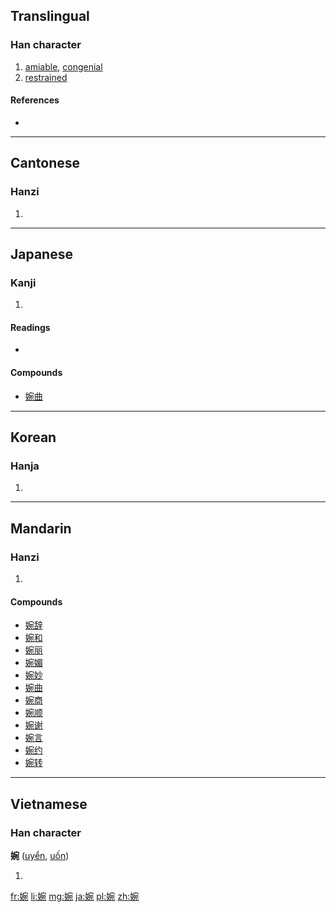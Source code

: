 ==Translingual==

===Han character===
{{Han char|rn=38|rad=女|as=08|sn=11|four=4341<sub>2</sub>|canj=女十弓山 (VJNU)|ids=⿰[[女]][[宛]]}}

# [[amiable]], [[congenial]]
# [[restrained]]

====References====
* {{Han ref|kx=0264.120|dkj=06396|dj=0531.040|hdz=21062.020|uh=5A49|ud=23113|bh=B0FB|bd=45307}}

----

==Cantonese==

===Hanzi===
{{yue-hanzi|jyut=[[jyun2]]|y=yun2}}

# {{defn|lang=yue|sort=女08}}

----

==Japanese==

===Kanji===
{{ja-kanji|grade=uc|rs=女08}}

# {{defn|lang=ja|sort=女08}}

====Readings====
* {{ja-readings|on=[[えん]] (en)|kun=[[うつくしい]] (utsukushii)}}

====Compounds====
* [[婉曲]]

----

==Korean==

===Hanja===
{{ko-hanja|hangeul=완|rv=wan|mr=wan}}

# {{defn|lang=ko|sort=女08}}

----

==Mandarin==

===Hanzi===
{{cmn-hanzi|pin=[[wǎn]] ([[wan3]])|wg=wan<sup>3</sup>}}

# {{defn|lang=cmn|sort=女08}}

====Compounds====
* [[婉辞]]
* [[婉和]]
* [[婉丽]]
* [[婉媚]]
* [[婉妙]]
* [[婉曲]]
* [[婉商]]
* [[婉顺]]
* [[婉谢]]
* [[婉言]]
* [[婉约]]
* [[婉转]]

----

==Vietnamese==

===Han character===
'''婉''' ([[uyển]], [[uốn]])

# {{defn|lang=vi}}

[[fr:婉]]
[[li:婉]]
[[mg:婉]]
[[ja:婉]]
[[pl:婉]]
[[zh:婉]]